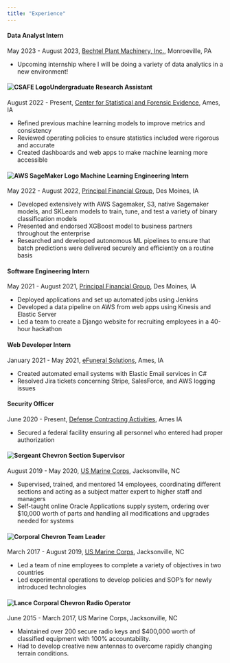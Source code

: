 ```yaml
---
title: "Experience"
---
```


#### Data Analyst Intern
May 2023 - August 2023, [Bechtel Plant Machinery, Inc.](https://www.bpmionline.com/), Monroeville, PA 

-   Upcoming internship where I will be doing a variety of data analytics in a new environment!

#### ![CSAFE Logo](./myExperience/Images/csafe-logo.jpg)Undergraduate Research Assistant
August 2022 - Present, [Center for Statistical and Forensic Evidence](https://forensicstats.org/), Ames, IA

-   Refined previous machine learning models to improve metrics and consistency
-   Reviewed operating policies to ensure statistics included were rigorous and accurate
-   Created dashboards and web apps to make machine learning more accessible

#### ![AWS SageMaker Logo](./myExperience/Images/workb-sagemaker-logo.jpg) Machine Learning Engineering Intern
May 2022 - August 2022, [Principal Financial Group](https://www.principal.com/), Des Moines, IA

-   Developed extensively with AWS Sagemaker, S3, native Sagemaker models, and SKLearn models to train, tune, and test a variety of binary classification models
-   Presented and endorsed XGBoost model to business partners throughout the enterprise
-   Researched and developed autonomous ML pipelines to ensure that batch predictions were delivered securely and efficiently on a routine basis

#### Software Engineering Intern
May 2021 - August 2021, [Principal Financial Group](https://www.principal.com/), Des Moines, IA

-   Deployed applications and set up automated jobs using Jenkins
-   Developed a data pipeline on AWS from web apps using Kinesis and Elastic Server
-   Led a team to create a Django website for recruiting employees in a 40-hour hackathon

#### Web Developer Intern
January 2021 - May 2021, [eFuneral Solutions](https://www.efuneral.com/), Ames, IA

-   Created automated email systems with Elastic Email services in C#
-   Resolved Jira tickets concerning Stripe, SalesForce, and AWS logging issues

#### Security Officer
June 2020 - Present, [Defense Contracting Activities](https://go-dca.com/), Ames IA

-   Secured a federal facility ensuring all personnel who entered had proper authorization

#### ![Sergeant Chevron](./myExperience/Images/Sergeant.png) Section Supervisor
August 2019 - May 2020, [US Marine Corps](https://www.iimef.marines.mil/Units/2nd-Radio-Battalion/), Jacksonville, NC


-   Supervised, trained, and mentored 14 employees, coordinating different sections and acting as a subject matter expert to higher staff and managers
-   Self-taught online Oracle Applications supply system, ordering over \$10,000 worth of parts and handling all modifications and upgrades needed for systems

#### ![Corporal Chevron](./myExperience/Images/Corporal.jpg) Team Leader
March 2017 - August 2019, [US Marine Corps](https://www.22ndmeu.marines.mil/), Jacksonville, NC


-   Led a team of nine employees to complete a variety of objectives in two countries
-   Led experimental operations to develop policies and SOP's for newly introduced technologies

#### ![Lance Corporal Chevron](./myExperience/Images/Lance Chevron.png) Radio Operator
June 2015 - March 2017, US Marine Corps, Jacksonville, NC


-   Maintained over 200 secure radio keys and \$400,000 worth of classified equipment with 100% accountability.
-   Had to develop creative new antennas to overcome rapidly changing terrain conditions.
